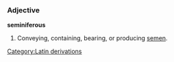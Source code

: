 ===Adjective===
'''seminiferous'''

#Conveying, containing, bearing, or producing [[semen]].

[[Category:Latin derivations]]